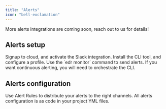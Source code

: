 ```yaml
---
title: "Alerts"
icon: "bell-exclamation"
---
```


<Tip>
  More alerts integrations are coming soon, reach out to us for details!
</Tip>

<Snippet file="alerts/alerts-introduction.mdx" />

## Alerts setup

<CardGroup cols={2}>
  <Card title="Activate alerts in Cloud" icon="cloud" iconType="solid" href="/cloud/guides/enable-slack-alerts">
    Signup to cloud, and activate the Slack integration.
  </Card>
  <Card title="Setup alerts in OSS" icon="square-terminal" iconType="solid" href="/oss/guides/alerts/elementary-alerts">
    Install the CLI tool, and configure a profile. Use the `edr monitor` command to send alerts.
    If you want continuous alerting, you will need to orchestrate the CLI.
  </Card>
</CardGroup>

## Alerts configuration

<CardGroup cols={2}>
  <Card title="Alerts configuration in Cloud" icon="cloud" iconType="solid" href="/cloud/guides/alert-rules">
    Use Alert Rules to distribute your alerts to the right channels.
  </Card>
  <Card title="Alerts configuration in OSS" icon="square-terminal" iconType="solid" href="/oss/guides/alerts/alerts-configuration">
    All alerts configuration is as code in your project YML files.
  </Card>
</CardGroup>
